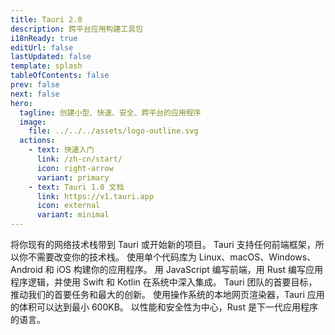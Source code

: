 ```yaml
---
title: Tauri 2.0
description: 跨平台应用构建工具包
i18nReady: true
editUrl: false
lastUpdated: false
template: splash
tableOfContents: false
prev: false
next: false
hero:
  tagline: 创建小型、快速、安全、跨平台的应用程序
  image:
    file: ../../../assets/logo-outline.svg
  actions:
    - text: 快速入门
      link: /zh-cn/start/
      icon: right-arrow
      variant: primary
    - text: Tauri 1.0 文档
      link: https://v1.tauri.app
      icon: external
      variant: minimal
---
```



<div class="hero-bg">
  <div class="bg-logo"></div>
  <div class="bg-grad"></div>
  <div class="bg-grad-red"></div>
</div>

<div class="lp-cta-card">
  <Card title="Create a Project" icon="rocket">
    <Cta />
  </Card>
</div>

<CardGrid stagger>
  <Card title="独立于前端" icon="rocket">
    将你现有的网络技术栈带到 Tauri 或开始新的项目。 Tauri
    支持任何前端框架，所以你不需要改变你的技术栈。
  </Card>
  <Card title="跨平台" icon="rocket">
    使用单个代码库为 Linux、macOS、Windows、Android 和 iOS 构建你的应用程序。
  </Card>
  <Card title="进程间通讯" icon="rocket">
    用 JavaScript 编写前端，用 Rust 编写应用程序逻辑，并使用 Swift 和 Kotlin
    在系统中深入集成。
  </Card>
  <Card title="高安全性" icon="rocket">
    Tauri 团队的首要目标，推动我们的首要任务和最大的创新。
  </Card>
  <Card title="最小化体积" icon="rocket">
    使用操作系统的本地网页渲染器，Tauri 应用的体积可以达到最小 600KB。
  </Card>
  <Card title="由 Rust 驱动" icon="rocket">
    以性能和安全性为中心，Rust 是下一代应用程序的语言。
  </Card>
</CardGrid>
